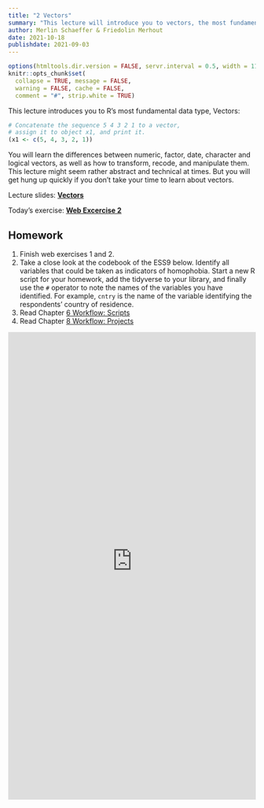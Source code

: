 ```yaml
---
title: "2 Vectors"
summary: "This lecture will introduce you to vectors, the most fundamental data type in R."
author: Merlin Schaeffer & Friedolin Merhout
date: 2021-10-18
publishdate: 2021-09-03
---
```


```r
options(htmltools.dir.version = FALSE, servr.interval = 0.5, width = 115, digits = 2)
knitr::opts_chunk$set(
  collapse = TRUE, message = FALSE, 
  warning = FALSE, cache = FALSE,
  comment = "#", strip.white = TRUE)
```

This lecture introduces you to R's most fundamental data type, Vectors:
```r
# Concatenate the sequence 5 4 3 2 1 to a vector, 
# assign it to object x1, and print it.
(x1 <- c(5, 4, 3, 2, 1))
```

You will learn the differences between numeric, factor, date, character and logical vectors, as well as how to transform, recode, and manipulate them. This lecture might seem rather abstract and technical at times. But you will get hung up quickly if you don't take your time to learn about vectors.

Lecture slides: [**Vectors**](/2-Vectors/2-Vectors.html)

Today's exercise: [**Web Excercise 2**](/exercises/exercise2.html)

## Homework
1. Finish web exercises 1 and 2.
2. Take a close look at the codebook of the ESS9 below. Identify all variables that could be taken as indicators of homophobia. Start a new R script for your homework, add the tidyverse to your library, and finally use the `#` operator to note the names of the variables you have identified. For example, `cntry` is the name of the variable identifying the respondents' country of residence.
2. Read Chapter [6 Workflow: Scripts](http://r4ds.had.co.nz/workflow-scripts.html)
3. Read Chapter [8 Workflow: Projects](http://r4ds.had.co.nz/workflow-projects.html)

<iframe src="https://www.europeansocialsurvey.org/docs/round9/survey/ESS9_appendix_a7_e03_1.pdf" height='950' frameborder='0' width="100%"></iframe>